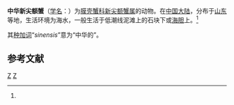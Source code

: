 {{Speciesbox
| genus = Neorhynchoplax
| species = sinensis
| authority = Shen, 1932<ref name='id11537'>{{cite web| url =http://www.bioinfo.cn/db05/BjdwSpecies.php?action=view&id=11537| title =中华新尖额蟹| work =《中国动物物种编目数据库》| publisher =中国科学院微生物研究所| author =中国科学院动物研究所| accessdate =2009-04-28| deadurl =yes| archiveurl =https://web.archive.org/web/20131203122335/http://www.bioinfo.cn/db05/BjdwSpecies.php?action=view| archivedate =2013-12-03}}</ref>
}}

'''中华新尖额蟹'''（[[学名|学名]]：{{lang|la|''Neorhynchoplax sinensis''}}）为[[膜壳蟹科|膜壳蟹科]][[新尖额蟹属|新尖额蟹属]]的动物。在[[中国大陆|中国大陆]]，分布于[[山东|山东]]等地，生活环境为海水，一般生活于低潮线泥滩上的石块下或[[海胆|海胆]]上。<ref name='id11537'/>

其[[种加词|种加词]]“''sinensis''”意为“中华的”。

== 参考文献 ==
{{reflist}}

{{Taxonbar|from=Q10872307}}

[[Category:新尖额蟹属|Z]]
[[Category:1932年描述的动物|Z]]


{{螃蟹小作品}}